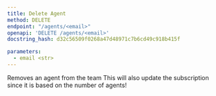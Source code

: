 ```yaml
---
title: Delete Agent
method: DELETE
endpoint: "/agents/<email>"
openapi: 'DELETE /agents/<email>'
docstring_hash: d32c56509f0268a47d48971c7b6cd49c918b415f

parameters:
  - email <str>
---
```


Removes an agent from the team
This will also update the subscription since it is based on the number of agents!
